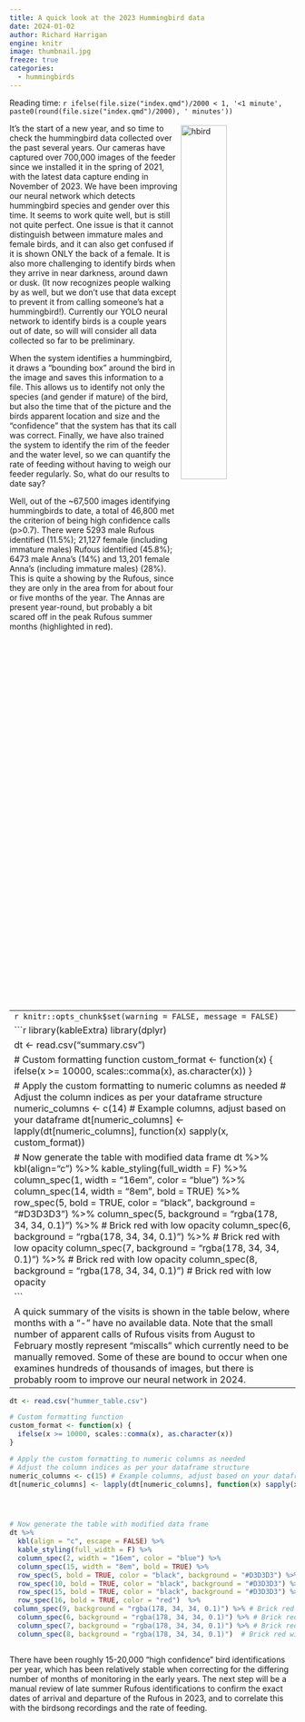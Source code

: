 ```yaml
---
title: A quick look at the 2023 Hummingbird data
date: 2024-01-02
author: Richard Harrigan
engine: knitr
image: thumbnail.jpg
freeze: true
categories:
  - hummingbirds
---
```


Reading time: `r ifelse(file.size("index.qmd")/2000 < 1, '<1 minute', paste0(round(file.size("index.qmd")/2000), ' minutes'))`

<img src="thumbnail.jpg" alt="hbird" class="image" style="width: 40%; float:right; margin-top:0.2em; margin-left:6px;"/>

It's the start of a new year, and so time to check the hummingbird data collected over the past several years. Our cameras have captured over 700,000 images of the feeder since we installed it in the spring of 2021, with the latest data capture ending in November of 2023. We have been improving our neural network which detects hummingbird species and gender over this time. It seems to work quite well, but is still not quite perfect. One issue is that it cannot distinguish between immature males and female birds, and it can also get confused if it is shown ONLY the back of a female. It is also more challenging to identify birds when they arrive in near darkness, around dawn or dusk. (It now recognizes people walking by as well, but we don't use that data except to prevent it from calling someone's hat a hummingbird!). Currently our YOLO neural network to identify birds is a couple years out of date, so will will consider all data collected so far to be preliminary.

When the system identifies a hummingbird, it draws a "bounding box" around the bird in the image and saves this information to a file. This allows us to identify not only the species (and gender if mature) of the bird, but also the time that of the picture and the birds apparent location and size and the "confidence" that the system has that its call was correct. Finally, we have also trained the system to identify the rim of the feeder and the water level, so we can quantify the rate of feeding without having to weigh our feeder regularly. So, what do our results to date say?

Well, out of the \~67,500 images identifying hummingbirds to date, a total of 46,800 met the criterion of being high confidence calls (p\>0.7). There were 5293 male Rufous identified (11.5%); 21,127 female (including immature males) Rufous identified (45.8%); 6473 male Anna's (14%) and 13,201 female Anna's (including immature males) (28%). This is quite a showing by the Rufous, since they are only in the area from for about four or five months of the year. The Annas are present year-round, but probably a bit scared off in the peak Rufous summer months (highlighted in red).

------------------------------------------------------------------------
```r
knitr::opts_chunk$set(warning = FALSE, message = FALSE) 
```

```r
library(kableExtra)
library(dplyr)



dt <- read.csv("summary.csv")


# Custom formatting function
custom_format <- function(x) {
  ifelse(x >= 10000, scales::comma(x), as.character(x))
}

# Apply the custom formatting to numeric columns as needed
# Adjust the column indices as per your dataframe structure
numeric_columns <- c(14) # Example columns, adjust based on your dataframe
dt[numeric_columns] <- lapply(dt[numeric_columns], function(x) sapply(x, custom_format))





# Now generate the table with modified data frame
dt %>%
  kbl(align="c") %>%
  kable_styling(full_width = F) %>%
  column_spec(1, width = "16em", color = "blue") %>%
  column_spec(14, width = "8em", bold = TRUE) %>%
  row_spec(5, bold = TRUE, color = "black", background = "#D3D3D3") %>%
  column_spec(5, background = "rgba(178, 34, 34, 0.1)") %>% # Brick red with low opacity
  column_spec(6, background = "rgba(178, 34, 34, 0.1)") %>% # Brick red with low opacity
  column_spec(7, background = "rgba(178, 34, 34, 0.1)") %>% # Brick red with low opacity
  column_spec(8, background = "rgba(178, 34, 34, 0.1)")  # Brick red with low opacity



```

A quick summary of the visits is shown in the table below, where months with a "-" have no available data. Note that the small number of apparent calls of Rufous visits from August to February mostly represent "miscalls" which currently need to be manually removed. Some of these are bound to occur when one examines hundreds of thousands of images, but there is probably room to improve our neural network in 2024.

------------------------------------------------------------------------

```r


dt <- read.csv("hummer_table.csv")

# Custom formatting function
custom_format <- function(x) {
  ifelse(x >= 10000, scales::comma(x), as.character(x))
}

# Apply the custom formatting to numeric columns as needed
# Adjust the column indices as per your dataframe structure
numeric_columns <- c(15) # Example columns, adjust based on your dataframe
dt[numeric_columns] <- lapply(dt[numeric_columns], function(x) sapply(x, custom_format))




# Now generate the table with modified data frame
dt %>%
  kbl(align = "c", escape = FALSE) %>% 
  kable_styling(full_width = F) %>%
  column_spec(2, width = "16em", color = "blue") %>%
  column_spec(15, width = "8em", bold = TRUE) %>%
  row_spec(5, bold = TRUE, color = "black", background = "#D3D3D3") %>%
  row_spec(10, bold = TRUE, color = "black", background = "#D3D3D3") %>%
  row_spec(15, bold = TRUE, color = "black", background = "#D3D3D3") %>%
  row_spec(16, bold = TRUE, color = "red")  %>%
 column_spec(9, background = "rgba(178, 34, 34, 0.1)") %>% # Brick red with low opacity
  column_spec(6, background = "rgba(178, 34, 34, 0.1)") %>% # Brick red with low opacity
  column_spec(7, background = "rgba(178, 34, 34, 0.1)") %>% # Brick red with low opacity
  column_spec(8, background = "rgba(178, 34, 34, 0.1)")  # Brick red with low opacity



```

There have been roughly 15-20,000 "high confidence" bird identifications per year, which has been relatively stable when correcting for the differing number of months of monitoring in the early years. The next step will be a manual review of late summer Rufous identifications to confirm the exact dates of arrival and departure of the Rufous in 2023, and to correlate this with the birdsong recordings and the rate of feeding.
